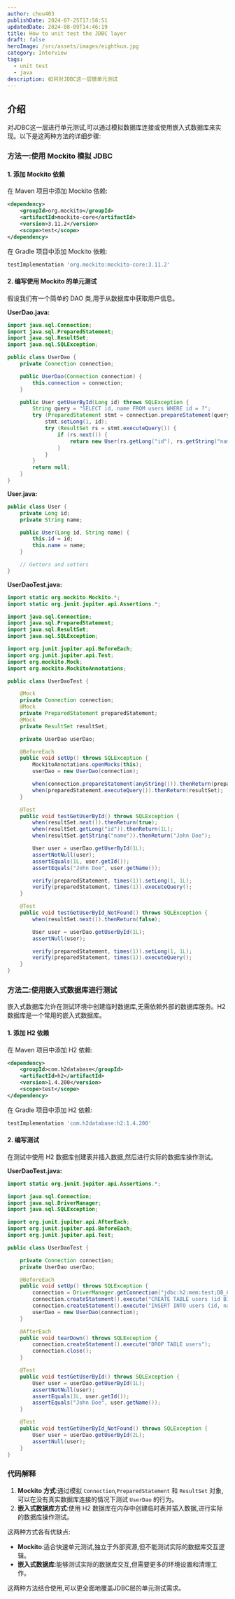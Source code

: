```yaml
---
author: chou403
publishDate: 2024-07-25T17:58:51
updatedDate: 2024-08-09T14:46:19
title: How to unit test the JDBC layer
draft: false
heroImage: /src/assets/images/eightkun.jpg
category: Interview
tags:
  - unit test
  - java
description: 如何对JDBC这一层做单元测试
---
```


## 介绍

对JDBC这一层进行单元测试,可以通过模拟数据库连接或使用嵌入式数据库来实现。以下是这两种方法的详细步骤:

### 方法一:使用 Mockito 模拟 JDBC

#### 1. 添加 Mockito 依赖

在 Maven 项目中添加 Mockito 依赖:

```xml
<dependency>
    <groupId>org.mockito</groupId>
    <artifactId>mockito-core</artifactId>
    <version>3.11.2</version>
    <scope>test</scope>
</dependency>
```

在 Gradle 项目中添加 Mockito 依赖:

```groovy
testImplementation 'org.mockito:mockito-core:3.11.2'
```

#### 2. 编写使用 Mockito 的单元测试

假设我们有一个简单的 DAO 类,用于从数据库中获取用户信息。

**UserDao.java:**

```java
import java.sql.Connection;
import java.sql.PreparedStatement;
import java.sql.ResultSet;
import java.sql.SQLException;

public class UserDao {
    private Connection connection;

    public UserDao(Connection connection) {
        this.connection = connection;
    }

    public User getUserById(Long id) throws SQLException {
        String query = "SELECT id, name FROM users WHERE id = ?";
        try (PreparedStatement stmt = connection.prepareStatement(query)) {
            stmt.setLong(1, id);
            try (ResultSet rs = stmt.executeQuery()) {
                if (rs.next()) {
                    return new User(rs.getLong("id"), rs.getString("name"));
                }
            }
        }
        return null;
    }
}
```

**User.java:**

```java
public class User {
    private Long id;
    private String name;

    public User(Long id, String name) {
        this.id = id;
        this.name = name;
    }

    // Getters and setters
}
```

**UserDaoTest.java:**

```java
import static org.mockito.Mockito.*;
import static org.junit.jupiter.api.Assertions.*;

import java.sql.Connection;
import java.sql.PreparedStatement;
import java.sql.ResultSet;
import java.sql.SQLException;

import org.junit.jupiter.api.BeforeEach;
import org.junit.jupiter.api.Test;
import org.mockito.Mock;
import org.mockito.MockitoAnnotations;

public class UserDaoTest {

    @Mock
    private Connection connection;
    @Mock
    private PreparedStatement preparedStatement;
    @Mock
    private ResultSet resultSet;

    private UserDao userDao;

    @BeforeEach
    public void setUp() throws SQLException {
        MockitoAnnotations.openMocks(this);
        userDao = new UserDao(connection);

        when(connection.prepareStatement(anyString())).thenReturn(preparedStatement);
        when(preparedStatement.executeQuery()).thenReturn(resultSet);
    }

    @Test
    public void testGetUserById() throws SQLException {
        when(resultSet.next()).thenReturn(true);
        when(resultSet.getLong("id")).thenReturn(1L);
        when(resultSet.getString("name")).thenReturn("John Doe");

        User user = userDao.getUserById(1L);
        assertNotNull(user);
        assertEquals(1L, user.getId());
        assertEquals("John Doe", user.getName());

        verify(preparedStatement, times(1)).setLong(1, 1L);
        verify(preparedStatement, times(1)).executeQuery();
    }

    @Test
    public void testGetUserById_NotFound() throws SQLException {
        when(resultSet.next()).thenReturn(false);

        User user = userDao.getUserById(1L);
        assertNull(user);

        verify(preparedStatement, times(1)).setLong(1, 1L);
        verify(preparedStatement, times(1)).executeQuery();
    }
}
```

### 方法二:使用嵌入式数据库进行测试

嵌入式数据库允许在测试环境中创建临时数据库,无需依赖外部的数据库服务。H2数据库是一个常用的嵌入式数据库。

#### 1. 添加 H2 依赖

在 Maven 项目中添加 H2 依赖:

```xml
<dependency>
    <groupId>com.h2database</groupId>
    <artifactId>h2</artifactId>
    <version>1.4.200</version>
    <scope>test</scope>
</dependency>
```

在 Gradle 项目中添加 H2 依赖:

```groovy
testImplementation 'com.h2database:h2:1.4.200'
```

#### 2. 编写测试

在测试中使用 H2 数据库创建表并插入数据,然后进行实际的数据库操作测试。

**UserDaoTest.java:**

```java
import static org.junit.jupiter.api.Assertions.*;

import java.sql.Connection;
import java.sql.DriverManager;
import java.sql.SQLException;

import org.junit.jupiter.api.AfterEach;
import org.junit.jupiter.api.BeforeEach;
import org.junit.jupiter.api.Test;

public class UserDaoTest {

    private Connection connection;
    private UserDao userDao;

    @BeforeEach
    public void setUp() throws SQLException {
        connection = DriverManager.getConnection("jdbc:h2:mem:test;DB_CLOSE_DELAY=-1");
        connection.createStatement().execute("CREATE TABLE users (id BIGINT PRIMARY KEY, name VARCHAR(255))");
        connection.createStatement().execute("INSERT INTO users (id, name) VALUES (1, 'John Doe')");
        userDao = new UserDao(connection);
    }

    @AfterEach
    public void tearDown() throws SQLException {
        connection.createStatement().execute("DROP TABLE users");
        connection.close();
    }

    @Test
    public void testGetUserById() throws SQLException {
        User user = userDao.getUserById(1L);
        assertNotNull(user);
        assertEquals(1L, user.getId());
        assertEquals("John Doe", user.getName());
    }

    @Test
    public void testGetUserById_NotFound() throws SQLException {
        User user = userDao.getUserById(2L);
        assertNull(user);
    }
}
```

### 代码解释

1. **Mockito 方式**:通过模拟 `Connection`,`PreparedStatement` 和 `ResultSet` 对象,可以在没有真实数据库连接的情况下测试 `UserDao` 的行为。
2. **嵌入式数据库方式**:使用 H2 数据库在内存中创建临时表并插入数据,进行实际的数据库操作测试。

这两种方式各有优缺点:

- **Mockito**:适合快速单元测试,独立于外部资源,但不能测试实际的数据库交互逻辑。
- **嵌入式数据库**:能够测试实际的数据库交互,但需要更多的环境设置和清理工作。

这两种方法结合使用,可以更全面地覆盖JDBC层的单元测试需求。
